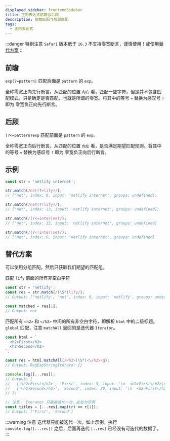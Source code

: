 ```yaml
---
displayed_sidebar: frontendSidebar
title: 正则表达式前瞻与后顾
description: 前瞻匹配与后顾匹配
tags:
  - 正则表达式
---
```


<Author cost={3} publish="2023-6-12 4:53" update="2023-12-3 15:10" />

:::danger 特别注意
`Safari` 版本低于 `16.3` 不支持零宽断言，谨慎使用！或使用[替代方案](#替代方案)
:::

## 前瞻

`exp(?=pattern)` 匹配后面是 `pattern` 的 `exp`。

全称<Emphasis>零宽正向先行断言</Emphasis>。从匹配的位置 `向右`
看，匹配一些字符，但是并不包含匹配模式，只是确定是否匹配，也就是所谓的零宽。将其中的等号 `=`
替换为感叹号 `!` 即为 <Emphasis>零宽负正向先行断言</Emphasis>。

## 后顾

`(?<=pattern)exp` 匹配前面是 `pattern` 的 `exp`。

全称<Emphasis>零宽正向后行断言</Emphasis>。从匹配的位置 `向左` 看，是否满足期望匹配规则。将其中的等号 `=` 替换为感叹号 `!` 即为<Emphasis>
零宽负正向后行断言</Emphasis>。

## 示例

```js
const str = 'netlify internet';

str.match(/net(?=lify)/);
// ['net', index: 0, input: 'netlify internet', groups: undefined];

str.match(/net(?!lify)/);
// ['net', index: 13, input: 'netlify internet', groups: undefined];

str.match(/(?<=inter)net/);
// ['net', index: 13, input: 'netlify internet', groups: undefined]

str.match(/(?<!inter)net/);
// ['net', index: 0, input: 'netlify internet', groups: undefined]
```

## 替代方案

可以使用分组匹配，然后只获取我们期望的匹配组。

匹配 `lify` 前面的所有非空白字符

```js
const str = 'netlify';
const res = str.match(/(\S*)lify/);
// Output: ['netlify', 'net', index: 0, input: 'netlify', groups: undefined]

const matched = res[1];
// Output: net
```

匹配所有 `<h2>` 和 `</h2>` 中间的所有非空白字符，即解析 `html` 中的二级标题。`global` 匹配，注意 `matchAll` 返回的是迭代器 `Iterator`。

```js
const html = `
  <h2>First</h2>
  <h2>Second</h2>
`;

const res = html.matchAll(/<h2>(\S*)<\/h2>/g);
// Output: RegExpStringIterator {}

console.log([...res]);
// Output: [
//   ['<h2>First</h2>', 'First', index: 3, input: '\n  <h2>First</h2>\n  <h2>Second</h2>\n  ', groups: undefined]
//   ['<h2>Second</h2>', 'Second', index: 20, input: '\n  <h2>First</h2>\n  <h2>Second</h2>\n  ', groups: undefined]
// ];

// 注意： Iterator 只能被迭代一次，此处为示例
const titles = [...res].map((r) => r[1]);
// Output: ['First', 'Second']
```

:::warning 注意
迭代器只能被迭代一次。如上示例，执行 `console.log([...res])` 之后，后面再迭代 `[..res]` 已经没有可迭代的数据了。
:::
